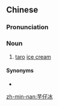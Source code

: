==Chinese==
{{zh-forms|type=21}}

===Pronunciation===
{{zh-pron
|mn=ō͘-仔-peng
|cat=n
}}

===Noun===
{{zh-noun}}

# [[taro]] [[ice cream]]

====Synonyms====
* {{zh-l|芋冰}}

[[zh-min-nan:芋仔冰]]
